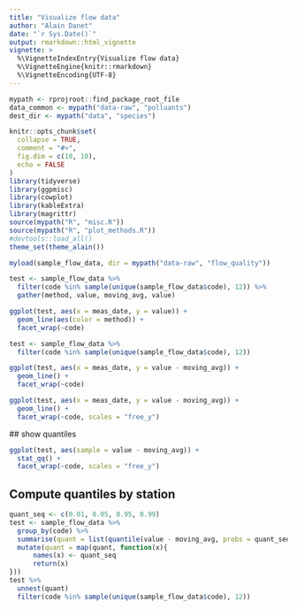 ```yaml
---
title: "Visualize flow data"
author: "Alain Danet"
date: "`r Sys.Date()`"
output: rmarkdown::html_vignette
vignette: >
  %\VignetteIndexEntry{Visualize flow data}
  %\VignetteEngine{knitr::rmarkdown}
  %\VignetteEncoding{UTF-8}
---
```


```r
mypath <- rprojroot::find_package_root_file
data_common <- mypath("data-raw", "polluants")
dest_dir <- mypath("data", "species")
```

```r
knitr::opts_chunk$set(
  collapse = TRUE,
  comment = "#>",
  fig.dim = c(10, 10),
  echo = FALSE
)
library(tidyverse)
library(ggpmisc)
library(cowplot)
library(kableExtra)
library(magrittr)
source(mypath("R", "misc.R"))
source(mypath("R", "plot_methods.R"))
#devtools::load_all()
theme_set(theme_alain())
```

```r
myload(sample_flow_data, dir = mypath("data-raw", "flow_quality"))
```
```r
test <- sample_flow_data %>%
  filter(code %in% sample(unique(sample_flow_data$code), 12)) %>%
  gather(method, value, moving_avg, value)

ggplot(test, aes(x = meas_date, y = value)) +
  geom_line(aes(color = method)) +
  facet_wrap(~code)
```

```r
test <- sample_flow_data %>%
  filter(code %in% sample(unique(sample_flow_data$code), 12))

ggplot(test, aes(x = meas_date, y = value - moving_avg)) +
  geom_line() +
  facet_wrap(~code)
```

```r
ggplot(test, aes(x = meas_date, y = value - moving_avg)) +
  geom_line() +
  facet_wrap(~code, scales = "free_y")

```


## show quantiles

```r
ggplot(test, aes(sample = value - moving_avg)) +
  stat_qq() +
  facet_wrap(~code, scales = "free_y")
```

## Compute quantiles by station

```r
quant_seq <- c(0.01, 0.05, 0.95, 0.99)
test <- sample_flow_data %>%
  group_by(code) %>%
  summarise(quant = list(quantile(value - moving_avg, probs = quant_seq, na.rm = TRUE))) %>%
  mutate(quant = map(quant, function(x){
      names(x) <- quant_seq
      return(x)
}))
test %>%
  unnest(quant)
  filter(code %in% sample(unique(sample_flow_data$code), 12))
```

